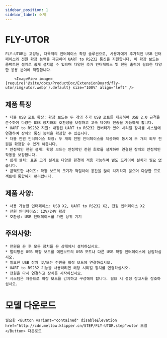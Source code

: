 ```yaml
---
sidebar_position: 1
sidebar_label: 소개
---
```




# FLY-UTOR

    FLY-UTOR는 고성능, 다목적의 인터페이스 확장 솔루션으로, 사용자에게 추가적인 USB 인터페이스와 전원 확장 능력을 제공하며 UART to RS232 통신을 지원합니다. 이 확장 보드는 콤팩트한 설계로 쉽게 설치할 수 있으며 다양한 추가 인터페이스 및 전원 출력이 필요한 다양한 응용 분야에 적합합니다.

        <ImageView image={require('@site/docs/ProductDoc/ExtensionBoard/fly-utor/img/utor.webp').default} size="100%" align="left" />


## 제품 특징

    * 더블 USB 포트 확장: 확장 보드는 두 개의 추가 USB 포트를 제공하며 USB 2.0 규격을 준수하여 다양한 USB 장치와의 호환성을 보장하고 고속 데이터 전송을 가능하게 합니다.
    * UART to RS232 지원: 내장된 UART to RS232 컨버터가 있어 시리얼 장치를 시스템에 연결하여 장치의 통신 능력을 확장할 수 있습니다.
    * 더블 전원 인터페이스 확장: 두 개의 전원 인터페이스를 제공하여 동시에 두 개의 외부 전원을 확장할 수 있게 해줍니다.
    * 안정적인 전원 설계: 확장 보드는 안정적인 전원 회로를 설계하여 연결된 장치의 안정적인 작동을 보장합니다.
    * 쉽게 설치: 표준 크기 설계로 다양한 환경에 적용 가능하며 별도 드라이버 설치가 필요 없습니다.
    * 콤팩트한 사이즈: 확장 보드의 크기가 적절하여 공간을 많이 차지하지 않으며 다양한 프로젝트에 통합하기 편리합니다.

## 제품 사양:

    * 사용 가능한 인터페이스: USB X2, UART to RS232 X2, 전원 인터페이스 X2
    * 전원 인터페이스: 12V/24V 확장
    * 호환성: USB 인터페이스를 가진 상위 기기

## 주의사항:

    * 전원을 끈 후 모든 장치를 끈 상태에서 설치하십시오.
    * 멀티펑션 USB 확장 보드를 메인보드의 USB 포트나 다른 USB 확장 인터페이스에 삽입하십시오.
    * 필요한 USB 장치 및/또는 전원을 확장 보드에 연결하십시오.
    * UART to RS232 기능을 사용하려면 해당 시리얼 장치를 연결하십시오.
    * 전원을 다시 연결하고 장치를 시작하십시오.
    * 시스템은 자동으로 확장 보드를 감지하고 구성해야 합니다. 필요 시 설정 참고서를 참조하십시오.

# 모델 다운로드
    필요한 <Button variant="contained" disableElevation href="http://cdn.mellow.klipper.cn/STEP/FLY-UTOR.step">utor 모델</Button> 다운로드
